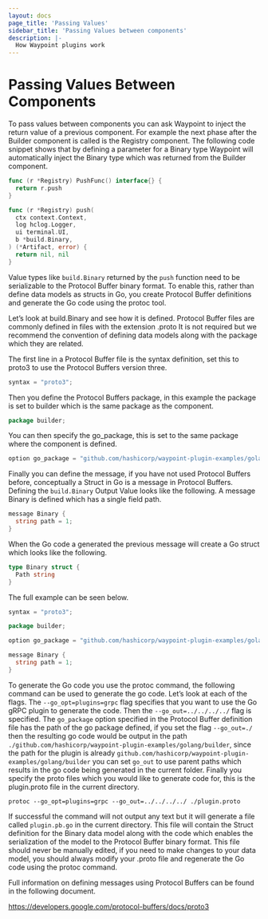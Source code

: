 ```yaml
---
layout: docs
page_title: 'Passing Values'
sidebar_title: 'Passing Values between components'
description: |-
  How Waypoint plugins work
---
```


# Passing Values Between Components

To pass values between components you can ask Waypoint to inject the return value of a previous component.
For example the next phase after the Builder component is called is the Registry component. The following code snippet
shows that by defining a parameter for a Binary type Waypoint will automatically inject the Binary type which was returned
from the Builder component.

```go
func (r *Registry) PushFunc() interface{} {
  return r.push
}

func (r *Registry) push(
  ctx context.Context,
  log hclog.Logger,
  ui terminal.UI,
  b *build.Binary,
) (*Artifact, error) {
  return nil, nil
}
```

Value types like `build.Binary` returned by the `push` function need to be serializable to the Protocol Buffer binary format.
To enable this, rather than define data models as structs in Go, you create Protocol Buffer definitions and generate the Go
code using the protoc tool.

Let’s look at build.Binary and see how it is defined. Protocol Buffer files are commonly defined in files with the extension
.proto It is not required but we recommend the convention of defining data models along with the package which they are related.

The first line in a Protocol Buffer file is the syntax definition, set this to proto3 to use the Protocol Buffers version three.

```go
syntax = "proto3";
```

Then you define the Protocol Buffers package, in this example the package is set to builder which is the same package
as the component.

```go
package builder;
```

You can then specify the go_package, this is set to the same package where the component is defined.

```go
option go_package = "github.com/hashicorp/waypoint-plugin-examples/golang/builder";
```

Finally you can define the message, if you have not used Protocol Buffers before, conceptually a Struct in Go is a message
in Protocol Buffers. Defining the `build.Binary` Output Value looks like the following. A message Binary is defined which
has a single field path.

```go
message Binary {
  string path = 1;
}
```

When the Go code a generated the previous message will create a Go struct which looks like the following.

```go
type Binary struct {
  Path string
}
```

The full example can be seen below.

```go
syntax = "proto3";

package builder;

option go_package = "github.com/hashicorp/waypoint-plugin-examples/golang/builder";

message Binary {
  string path = 1;
}
```

To generate the Go code you use the protoc command, the following command can be used to generate the go code.
Let’s look at each of the flags. The `--go_opt=plugins=grpc` flag specifies that you want to use the Go gRPC plugin
to generate the code. Then the `--go_out=../../../../` flag is specified. The `go_package` option specified in the
Protocol Buffer definition file has the path of the go package defined, if you set the flag `--go_out=./` then the
resulting go code would be output in the path `./github.com/hashicorp/waypoint-plugin-examples/golang/builder`, since
the path for the plugin is already `github.com/hashicorp/waypoint-plugin-examples/golang/builder` you can set `go_out`
to use parent paths which results in the go code being generated in the current folder.
Finally you specify the proto files which you would like to generate code for, this is the plugin.proto file in
the current directory.

```shell
protoc --go_opt=plugins=grpc --go_out=../../../../ ./plugin.proto
```

If successful the command will not output any text but it will generate a file called `plugin.pb.go` in the current directory.
This file will contain the Struct definition for the Binary data model along with the code which enables the
serialization of the model to the Protocol Buffer binary format. This file should never be manually edited,
if you need to make changes to your data model, you should always modify your .proto file and regenerate the Go code
using the protoc command.

Full information on defining messages using Protocol Buffers can be found in the following document.

https://developers.google.com/protocol-buffers/docs/proto3
